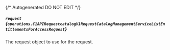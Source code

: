 {/* Autogenerated DO NOT EDIT  */}

##### `request` *{`operations.C1APIRequestcatalogV1RequestCatalogManagementServiceListEntitlementsForAccessRequest`}*
The request object to use for the request.
<Collapsible>
    <C1APIRequestcatalogV1RequestCatalogManagementServiceListEntitlementsForAccessRequest/>
</Collapsible>


